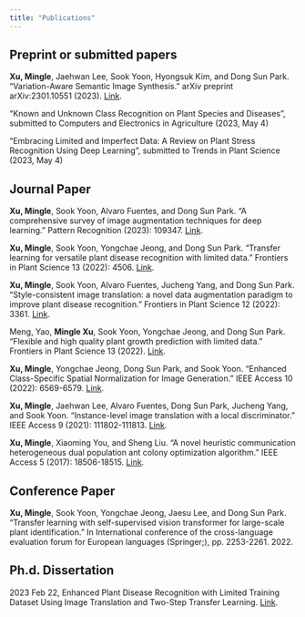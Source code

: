 ```yaml
---
title: "Publications"
---
```


## Preprint or submitted papers
**Xu, Mingle**, Jaehwan Lee, Sook Yoon, Hyongsuk Kim, and Dong Sun Park. "Variation-Aware Semantic Image Synthesis." arXiv preprint arXiv:2301.10551 (2023). [Link](https://arxiv.org/abs/2301.10551).

"Known and Unknown Class Recognition on Plant Species and Diseases", submitted to Computers and Electronics in Agriculture (2023, May 4)

"Embracing Limited and Imperfect Data: A Review on Plant Stress Recognition Using Deep Learning", submitted to Trends in Plant Science (2023, May 4)

## Journal Paper

**Xu, Mingle**, Sook Yoon, Alvaro Fuentes, and Dong Sun Park. "A comprehensive survey of image augmentation techniques for deep learning." Pattern Recognition (2023): 109347. [Link](https://www.sciencedirect.com/science/article/pii/S0031320323000481).

**Xu, Mingle**, Sook Yoon, Yongchae Jeong, and Dong Sun Park. "Transfer learning for versatile plant disease recognition with limited data." Frontiers in Plant Science 13 (2022): 4506. [Link](https://www.frontiersin.org/articles/10.3389/fpls.2022.1010981/full).

**Xu, Mingle**, Sook Yoon, Alvaro Fuentes, Jucheng Yang, and Dong Sun Park. "Style-consistent image translation: a novel data augmentation paradigm to improve plant disease recognition." Frontiers in Plant Science 12 (2022): 3361. [Link](https://www.frontiersin.org/articles/10.3389/fpls.2021.773142/full).

Meng, Yao, **Mingle Xu**, Sook Yoon, Yongchae Jeong, and Dong Sun Park. "Flexible and high quality plant growth prediction with limited data." Frontiers in Plant Science 13 (2022). [Link](https://www.frontiersin.org/articles/10.3389/fpls.2022.989304/full).

**Xu, Mingle**, Yongchae Jeong, Dong Sun Park, and Sook Yoon. "Enhanced Class-Specific Spatial Normalization for Image Generation." IEEE Access 10 (2022): 6569-6579. [Link](https://ieeexplore.ieee.org/abstract/document/9682740).

**Xu, Mingle**, Jaehwan Lee, Alvaro Fuentes, Dong Sun Park, Jucheng Yang, and Sook Yoon. "Instance-level image translation with a local discriminator." IEEE Access 9 (2021): 111802-111813. [Link](https://ieeexplore.ieee.org/abstract/document/9505697).

**Xu, Mingle**, Xiaoming You, and Sheng Liu. "A novel heuristic communication heterogeneous dual population ant colony optimization algorithm." IEEE Access 5 (2017): 18506-18515. [Link](https://ieeexplore.ieee.org/abstract/document/8022690).


## Conference Paper

**Xu, Mingle**, Sook Yoon, Yongchae Jeong, Jaesu Lee, and Dong Sun Park. "Transfer learning with self-supervised vision transformer for large-scale plant identification." In International conference of the cross-language evaluation forum for European languages (Springer;), pp. 2253-2261. 2022.


## Ph.d. Dissertation

2023 Feb 22, Enhanced Plant Disease Recognition with Limited Training Dataset Using Image Translation and Two-Step Transfer Learning. [Link](https://www.researchgate.net/publication/368464605_Enhanced_Plant_Disease_Recognition_with_Limited_Training_Dataset_Using_Image_Translation_and_Two-Step_Transfer_Learning).
